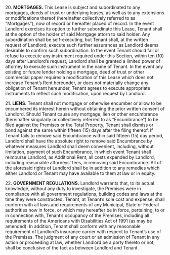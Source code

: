 20. **MORTGAGES.** This Lease is subject and subordinated to any mortgages, deeds of trust or underlying leases, as well as to any extensions or modifications thereof (hereinafter collectively referred to as “Mortgages”), now of record or hereafter placed of record. In the event Landlord exercises its option to further subordinate this Lease, Tenant shall at the option of the holder of said Mortgage attorn to said holder. Any subordination shall be self-executing, but Tenant shall, at the written request of Landlord, execute such further assurances as Landlord deems desirable to confirm such subordination. In the event Tenant should fail or refuse to execute any instrument required under this Section, within ten (10) days after Landlord’s request, Landlord shall be granted a limited power of attorney to execute such instrument in the name of Tenant. In the event any existing or future lender holding a mortgage, deed of trust or other commercial paper requires a modification of this Lease which does not increase Tenant’s Rent hereunder, or does not materially change any obligation of Tenant hereunder, Tenant agrees to execute appropriate instruments to reflect such modification, upon request by Landlord.

21. **LIENS.** Tenant shall not mortgage or otherwise encumber or allow to be encumbered its interest herein without obtaining the prior written consent of Landlord. Should Tenant cause any mortgage, lien or other encumbrance (hereinafter singularly or collectively referred to as “Encumbrance”) to be filed against the Premises or the Total Property, Tenant shall dismiss or bond against the same within fifteen (15) days after the filing thereof. If Tenant fails to remove said Encumbrance within said fifteen (15) day period, Landlord shall have the absolute right to remove said Encumbrance by whatever measures Landlord shall deem convenient, including, without limitation, payment of such Encumbrance, in which event Tenant shall reimburse Landlord, as Additional Rent, all costs expended by Landlord, including reasonable attorneys’ fees, in removing said Encumbrance. All of the aforesaid rights of Landlord shall be in addition to any remedies which either Landlord or Tenant may have available to them at law or in equity.

22. **GOVERNMENT REGULATIONS.** Landlord warrants that, to its actual knowledge, without any duty to investigate, the Premises were in compliance with all government regulations, building codes and laws at the time they were constructed. Tenant, at Tenant’s sole cost and expense, shall conform with all laws and requirements of any Municipal, State or Federal authorities now in force, or which may hereafter be in force, pertaining, to or in connection with, Tenant’s occupancy of the Premises, including all requirements of the Americans with Disabilities Act of 1991 (as may be amended). In addition, Tenant shall conform with any reasonable requirement of Landlord’s insurance carrier with respect to Tenant’s use of the Premises. The judgment of any court or an admission of Tenant in any action or proceeding at law, whether Landlord be a party thereto or not, shall be conclusive of the fact as between Landlord and Tenant.